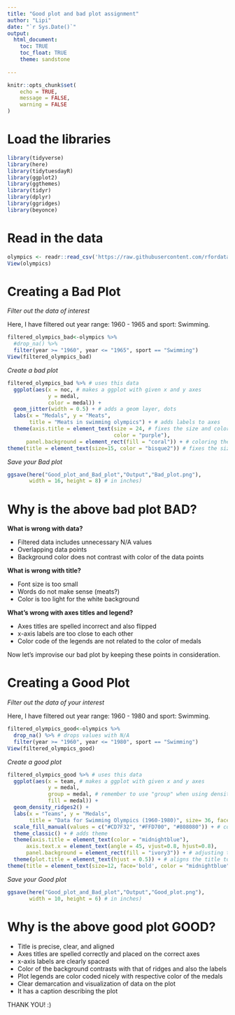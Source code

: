```yaml
---
title: "Good plot and bad plot assignment"
author: "Lipi"
date: "`r Sys.Date()`"
output: 
  html_document: 
    toc: TRUE
    toc_float: TRUE
    theme: sandstone
    
---
```


```r
knitr::opts_chunk$set(
	echo = TRUE,
	message = FALSE,
	warning = FALSE
)
```


# **Load the libraries**

```r
library(tidyverse)
library(here)
library(tidytuesdayR)
library(ggplot2)
library(ggthemes)
library(tidyr)
library(dplyr)
library(ggridges)
library(beyonce)
```


# **Read in the data**

```r
olympics <- readr::read_csv('https://raw.githubusercontent.com/rfordatascience/tidytuesday/master/data/2021/2021-07-27/olympics.csv')
View(olympics)
```


# **Creating a Bad Plot**

*Filter out the data of interest*

Here, I have filtered out year range: 1960 - 1965 and sport: Swimming.

```r
filtered_olympics_bad<-olympics %>%
  #drop_na() %>%
  filter(year >= "1960", year <= "1965", sport == "Swimming")
View(filtered_olympics_bad)
```

*Create a bad plot*

```r
filtered_olympics_bad %>% # uses this data
  ggplot(aes(x = noc, # makes a ggplot with given x and y axes
             y = medal,
             color = medal)) +
  geom_jitter(width = 0.5) + # adds a geom layer, dots
  labs(x = "Medals", y = "Meats", 
       title = "Meats in swimming olympics") + # adds labels to axes
  theme(axis.title = element_text(size = 24, # fixes the size and color of axes titles
                                  color = "purple"),
      panel.background = element_rect(fill = "coral")) + # coloring the background 
theme(title = element_text(size=15, color = "bisque2")) # fixes the size and color of plot title
```

*Save your Bad plot*

```r
ggsave(here("Good_plot_and_Bad_plot","Output","Bad_plot.png"),
       width = 16, height = 8) # in inches)
```

# Why is the above bad plot **BAD**?

**What is wrong with data?**

- Filtered data includes unnecessary N/A values
- Overlapping data points
- Background color does not contrast with color of the data points

**What is wrong with title?**

- Font size is too small
- Words do not make sense (meats?)
- Color is too light for the white background

**What's wrong with axes titles and legend?**

- Axes titles are spelled incorrect and also flipped
- x-axis labels are too close to each other
- Color code of the legends are not related to the color of medals

Now let's improvise our bad plot by keeping these points in consideration.

# **Creating a Good Plot**

*Filter out the data of your interest*

Here, I have filtered out year range: 1960 - 1980 and sport: Swimming.

```r
filtered_olympics_good<-olympics %>%
  drop_na() %>% # drops values with N/A
  filter(year >= "1960", year <= "1980", sport == "Swimming")
View(filtered_olympics_good)
```

*Create a good plot*

```r
filtered_olympics_good %>% # uses this data
  ggplot(aes(x = team, # makes a ggplot with given x and y axes
             y = medal,
             group = medal, # remember to use "group" when using density gridges2
             fill = medal)) +
  geom_density_ridges2() +
  labs(x = "Teams", y = "Medals", 
       title = "Data for Swimming Olympics (1960-1980)", size= 36, face = 'bold') + # adds labels to axes
  scale_fill_manual(values = c("#CD7F32", "#FFD700", "#808080")) + # color codes
  theme_classic() + # adds theme
  theme(axis.title = element_text(color = "midnightblue"),
      axis.text.x = element_text(angle = 45, vjust=0.8, hjust=0.8),
      panel.background = element_rect(fill = "ivory3")) + # adjusting the size, color and background
  theme(plot.title = element_text(hjust = 0.5)) + # aligns the title to center
theme(title = element_text(size=12, face='bold', color = "midnightblue")) # adjusting the size and color of title
```

*Save your Good plot*

```r
ggsave(here("Good_plot_and_Bad_plot","Output","Good_plot.png"),
       width = 10, height = 6) # in inches)
```

# Why is the above good plot **GOOD**?

- Title is precise, clear, and aligned
- Axes titles are spelled correctly and placed on the correct axes
- x-axis labels are clearly spaced
- Color of the background contrasts with that of ridges and also the labels
- Plot legends are color coded nicely with respective color of the medals
- Clear demarcation and visualization of data on the plot
- It has a caption describing the plot

THANK YOU! :)
